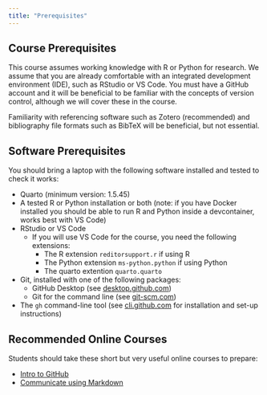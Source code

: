 ```yaml
---
title: "Prerequisites"
---
```


## Course Prerequisites

This course assumes working knowledge with R or Python for research. We assume that you are already comfortable with an integrated development environment (IDE), such as RStudio or VS Code. You must have a GitHub account and it will be beneficial to be familiar with the concepts of version control, although we will cover these in the course.

Familiarity with referencing software such as Zotero (recommended) and bibliography file formats such as BibTeX will be beneficial, but not essential.

## Software Prerequisites

You should bring a laptop with the following software installed and tested to check it works:

- Quarto (minimum version: 1.5.45)
- A tested R or Python installation or both (note: if you have Docker installed you should be able to run R and Python inside a devcontainer, works best with VS Code)
- RStudio or VS Code
  - If you will use VS Code for the course, you need the following extensions:
    - The R extension `reditorsupport.r` if using R
    - The Python extension `ms-python.python` if using Python
    - The quarto extention `quarto.quarto`
- Git, installed with one of the following packages:
  - GitHub Desktop (see [desktop.github.com](https://desktop.github.com/))
  - Git for the command line (see [git-scm.com](https://git-scm.com/book/en/v2/Getting-Started-Installing-Git))
- The `gh` command-line tool (see [cli.github.com](https://cli.github.com/) for installation and set-up instructions)

## Recommended Online Courses

Students should take these short but very useful online courses to prepare:

- [Intro to GitHub](https://github.com/skills/introduction-to-github)
- [Communicate using Markdown](https://github.com/skills/communicate-using-markdown)
